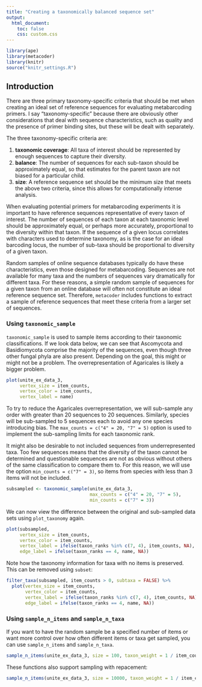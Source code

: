 ```yaml
---
title: "Creating a taxonomically balanced sequence set"
output:
  html_document:
    toc: false
    css: custom.css
---
```


```r
library(ape)
library(metacoder)
library(knitr)
source("knitr_settings.R")
```

## Introduction

There are three primary taxonomy-specific criteria that should be met when creating an ideal set of reference sequences for evaluating metabarcoding primers.
I say "taxonomy-specific" because there are obviously other considerations that deal with sequence characteristics, such as quality and the presence of primer binding sites, but these will be dealt with separately.

The three taxonomy-specific criteria are: 

1. **taxonomic coverage**: All taxa of interest should be represented by enough sequences to capture their diversity.
2. **balance**: The number of sequences for each sub-taxon should be approximately equal, so that estimates for the parent taxon are not biased for a particular child. 
3. **size**: A reference sequence set should be the minimum size that meets the above two criteria, since this allows for computationally intense analysis. 

When evaluating potential primers for metabarcoding experiments it is important to have reference sequences representative of every taxon of interest.
The number of sequences of each taxon at each taxonomic level should be approximately equal, or perhaps more accurately, proportional to the diversity within that taxon.
If the sequence of a given locus correlates with characters used to determine taxonomy, as is the case for an ideal barcoding locus, the number of sub-taxa should be proportional to diversity of a given taxon. 

Random samples of online sequence databases typically do have these characteristics, even those designed for metabarcoding. 
Sequences are not available for many taxa and the numbers of sequences vary dramatically for different taxa. 
For these reasons, a simple random sample of sequences for a given taxon from an online database will often not constitute an ideal reference sequence set. 
Therefore, `metacoder` includes functions to extract a sample of reference sequences that meet these criteria from a larger set of sequences. 

### Using `taxonomic_sample`

`taxonomic_sample` is used to sample items according to their taxonomic classifications. 
If we look data below, we can see that Ascomycota and Basidiomycota comprise the majority of the sequences, even though three other fungal phyla are also present.
Depending on the goal, this might or might not be a problem.
The overrepresentation of Agaricales is likely a bigger problem. 

```r
plot(unite_ex_data_3,
     vertex_size = item_counts,
     vertex_color = item_counts,
     vertex_label = name)
```

To try to reduce the Agaricales overrepresentation, we will sub-sample any order with greater than 20 sequences to 20 sequences.
Similarly, species will be sub-sampled to 5 sequences each to avoid any one species introducing bias.
The `max_counts = c("4" = 20, "7" = 5)` option is used to implement the sub-sampling limits for each taxonomic rank. 

It might also be desirable to not included sequences from underrepresented taxa.
Too few sequences means that the diversity of the taxon cannot be determined and questionable sequences are not as obvious without others of the same classification to compare them to.
For this reason, we will use the option `min_counts = c("7" = 3)`, so items from species with less than 3 items will not be included.

```r
subsampled <- taxonomic_sample(unite_ex_data_3,
                               max_counts = c("4" = 20, "7" = 5),
                               min_counts = c("7" = 3))
```

We can now view the difference between the original and sub-sampled data sets using `plot_taxonomy` again.

```r
plot(subsampled,
     vertex_size = item_counts,
     vertex_color = item_counts,
     vertex_label = ifelse(taxon_ranks %in% c(7, 4), item_counts, NA),
     edge_label = ifelse(taxon_ranks == 4, name, NA))
```

Note how the taxonomy information for taxa with no items is preserved. 
This can be removed using `subset`:

```r
filter_taxa(subsampled, item_counts > 0, subtaxa = FALSE) %>%
  plot(vertex_size = item_counts,
       vertex_color = item_counts,
       vertex_label = ifelse(taxon_ranks %in% c(7, 4), item_counts, NA),
       edge_label = ifelse(taxon_ranks == 4, name, NA))
```


### Using `sample_n_items` and `sample_n_taxa`

If you want to have the random sample be a specified number of items or want more control over how often different items or taxa get sampled, you can use `sample_n_items` and `sample_n_taxa`.

```r
sample_n_items(unite_ex_data_3, size = 100, taxon_weight = 1 / item_counts)
```

These functions also support sampling with repacement: 

```r
sample_n_items(unite_ex_data_3, size = 10000, taxon_weight = 1 / item_counts, replace = TRUE)
```

